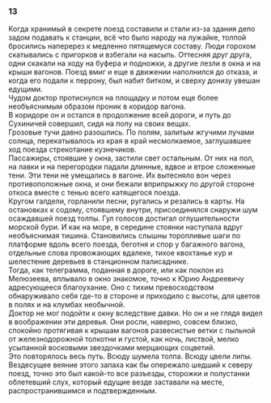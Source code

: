 ### 13 {-}

Когда хранимый в секрете поезд составили и стали из-за здания депо задом подавать к станции, всё что было народу на лужайке, толпой бросились наперерез к медленно пятящемуся составу. Люди горохом скатывались с пригорков и взбегали на насыпь. Оттесняя друг друга, одни скакали на ходу на буфера и подножки, а другие лезли в окна и на крыши вагонов. Поезд вмиг и еще в движении наполнился до отказа, и когда его подали к перрону, был набит битком, и сверху донизу увешан едущими.<br/> Чудом доктор протиснулся на площадку и потом еще более необъяснимым образом проник в коридор вагона.<br/> В коридоре он и остался в продолжение всей дороги, и путь до Сухиничей совершил, сидя на полу на своих вещах.<br/> Грозовые тучи давно разошлись. По полям, залитым жгучими лучами солнца, перекатывалось из края в край несмолкаемое, заглушавшее ход поезда стрекотание кузнечиков.<br/> Пассажиры, стоявшие у окна, застили свет остальным. От них на пол, на лавки и на перегородки падали длинные, вдвое и втрое сложенные тени. Эти тени не умещались в вагоне. Их вытесняло вон через противоположные окна, и они бежали вприпрыжку по другой стороне откоса вместе с тенью всего катящегося поезда.<br/> Кругом галдели, горланили песни, ругались и резались в карты. На остановках к содому, стоявшему внутри, присоединялся снаружи шум осаждавшей поезд толпы. Гул голосов достигал оглушительности морской бури. И как на море, в середине стоянки наступала вдруг необъяснимая тишина. Становились слышны торопливые шаги по платформе вдоль всего поезда, беготня и спор у багажного вагона, отдельные слова провожающих вдалеке, тихое квохтанье кур и шелестение деревьев в станционном палисаднике.<br/> Тогда, как телеграмма, поданная в дороге, или как поклон из Мелюзеева, вплывало в окно знакомое, точно к Юрию Андреевичу адресующееся благоухание. Оно с тихим превосходством обнаруживало себя где-то в стороне и приходило с высоты, для цветов в полях и на клумбах необычной.<br/> Доктор не мог подойти к окну вследствие давки. Но он и не глядя видел в воображении эти деревья. Они росли, наверно, совсем близко, спокойно протягивая к крышам вагонов развесистые ветки с пыльной от железнодорожной толкотни и густой, как ночь, листвой, мелко усыпанной восковыми звездочками мерцающих соцветий.<br/> Это повторялось весь путь. Всюду шумела толпа. Всюду цвели липы.<br/> Вездесущее веяние этого запаха как бы опережало шедший к северу поезд, точно это был какой-то все разъезды, сторожки и полустанки облетевший слух, который едущие везде заставали на месте, распространившимся и подтвержденным.


